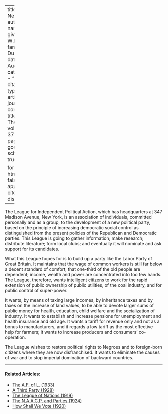 
---
title: 'A New Party'
author:
  - name:
      given: W.E.B.
      family: Du Bois
date: Aug. 1930
categories: 
  - ""
citation: 
  type: article-journal
  container-title: The Crisis
  volume: 37
  issue: 8
  page: 282
google-scholar: true

format:
  html:
    toc: false
    appendix-cite-as: display
---



The League for Independent Political Action, which has headquarters at 347 Madison Avenue, New York, is an association of individuals, committed personally and as a group, to the development of a new political party, based on the principle of increasing democratic social control as distinguished from the present policies of the Republican and Democratic parties. This League is going to gather information; make research; distribute literature; form local clubs; and eventually it will nominate and ask support for its candidates. 

What this League hopes for is to build up a party like the Labor Party of Great Britain. It maintains that the wage of common workers is still far below a decent standard of comfort; that one-third of the old people are dependent; income, wealth and power are concentrated into too few hands. The League, therefore, wants intelligent citizens to work for the rapid extension of public ownership of public utilities, of the coal industry, and for public control of super-power. 

It wants, by means of taxing large incomes, by inheritance taxes and by taxes on the increase of land values, to be able to devote larger sums of public money for health, education, child welfare and the socialization of industry. It wants to establish and increase pensions for unemployment and health insurance and old age. It wants a tariff for revenue only and not as a bonus to manufacturers, and it regards a low tariff as the most effective help for farmers; it wants to increase producers and consumers' co-operation.

The League wishes to restore political rights to Negroes and to foreign-born citizens where they are now disfranchised. It wants to eliminate the causes of war and to stop imperial domination of backward countries. 

<!-- Similar articles start here -->

<hr>
#### Related Articles:

* [The A.F. of L. (1933)](/Volumes/40/12/af_of_l.html)
* [A Third Party (1928)](/Volumes/35/11/third_party.html)
* [The League of Nations (1919)](/Volumes/19/01/league.html)
* [The N.A.A.C.P. and Parties (1924)](/Volumes/28/05/naacp_and_parties.html)
* [How Shall We Vote (1920)](/Volumes/20/05/how_shall_we_vote.html)

<!-- Similar articles end here -->